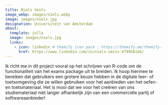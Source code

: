 ```yaml
---
title: Niels Smits
image_webp: images/niels.webp
image: images/niels.jpg
designation: Universiteit van Amsterdam
about:
  template: jolla
  image: images/niels.jpg
  links:
    - icon: linkedin # themify icon pack : https://themify.me/themify-icons
      href: https://www.linkedin.com/in/niels-smits-4799581b6/
---
```


Ik richt me in dit project vooral op het schrijven van R-code om de functionaliteit van het exams package uit te breiden. Ik hoop hiermee te bereiken dat gebruikers een grotere keuze hebben in de digitale leer- of toetsomgeving die ze willen gebruiken voor het aanbieden van het oefen- en toetsmateriaal. Het is mooi dat we voor het creëren van ons studiemateriaal niet langer afhankelijk zijn van een commerciële partij of softwareaanbieder! 